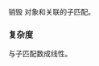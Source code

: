 {{cpp/regex/match_results/title|~match_results}}
{{cpp/regex/match_results/navbar}}
{{ddcl|since=c++11|
~match_results();
}}

销毁 {{tt|match_results}} 对象和关联的子匹配。

===复杂度===
与子匹配数成线性。

{{langlinks|de|en|es|fr|it|ja|pt|ru}}